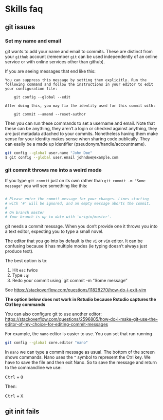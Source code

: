 # Skills faq {#sec-skills-faq}

## git issues

### Set my name and email

git wants to add your name and email to commits.  These are distinct from your `github` account (remember `git` can be used independently of an online service or with online services other than github).

If you are seeing messages that end like this:

```
You can suppress this message by setting them explicitly. Run the
following command and follow the instructions in your editor to edit
your configuration file:

    git config --global --edit

After doing this, you may fix the identity used for this commit with:

    git commit --amend --reset-author
```

Then you can run these commands to set a username and email.  Note that these can be anything, they aren't a login or checked against anything, they are just metadata attached to your commits.  Nonetheless having them make sense for your identity makes sense when sharing code publically.  They can easily be a made up identifier (pseudonym/handle/accountname).

```bash
git config --global user.name "John Doe"
$ git config --global user.email johndoe@example.com
```

### git commit throws me into a weird mode

If you type `git commit` just on its own rather than `git commit -m "Some message"` you will see something like this:

``` bash

# Please enter the commit message for your changes. Lines starting
# with '#' will be ignored, and an empty message aborts the commit.
#
# On branch master
# Your branch is up to date with 'origin/master'.
```

git needs a commit message. When you don't provide one it throws you into a text editor, expecting you to type a small novel.

The editor that you go into by default is the `vi` or `vim` editor. It can be confusing because it has multiple modes (ie typing doesn't always just produce text).

The best option is to:

1.  Hit `esc` twice
2.  Type `:q!`
3.  Redo your commit using \`git commit -m "Some message"

See <https://stackoverflow.com/questions/11828270/how-do-i-exit-vim>

**The option below does not work in Rstudio because Rstudio captures the <kdb>Ctrl</kdb> key commands**

You can also configure git to use another editor: <https://stackoverflow.com/questions/2596805/how-do-i-make-git-use-the-editor-of-my-choice-for-editing-commit-messages>

For example, the `nano` editor is easier to use.  You can set that run running

```bash
git config --global core.editor "nano"
```

In `nano` we can type a commit message as usual. The bottom of the screen shows commands. Nano uses the `^` symbol to represent the <kdb>Ctrl</kbd> key. We have to save the file and then exit Nano. So to save the message and return to the commandline we use:

<kbd>Ctrl</kbd> + <kbd>O</kbd>

Then:

<kbd>Ctrl</kbd> + <kbd>X</kbd>

## git init fails
